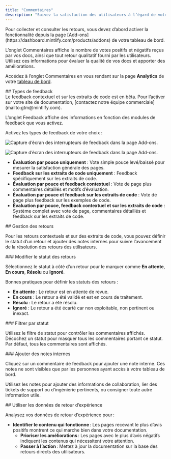 ```yaml
---
title: "Commentaires"
description: "Suivez la satisfaction des utilisateurs à l’égard de votre documentation"
---
```


<Info>
  Pour collecter et consulter les retours, vous devez d’abord activer la fonctionnalité depuis la page [Add-ons](https://dashboard.mintlify.com/products/addons) de votre tableau de bord.
</Info>

L’onglet Commentaires affiche le nombre de votes positifs et négatifs reçus par vos docs, ainsi que tout retour qualitatif fourni par les utilisateurs. Utilisez ces informations pour évaluer la qualité de vos docs et apporter des améliorations.

Accédez à l’onglet Commentaires en vous rendant sur la page **Analytics** de votre [tableau de bord](https://dashboard.mintlify.com/products/analytics).

<div id="feedback-types">
  ## Types de feedback
</div>

<Note>
  Le feedback contextuel et sur les extraits de code est en bêta. Pour l’activer sur votre site de documentation, [contactez notre équipe commerciale](mailto:gtm@mintlify.com).
</Note>

L’onglet Feedback affiche des informations en fonction des modules de feedback que vous activez.

Activez les types de feedback de votre choix :

<Frame>

<img
  className="block dark:hidden pointer-events-none"
  src="/images/analytics/feedback-addons-light.png"
  alt="Capture d’écran des interrupteurs de feedback dans la page Add-ons."
/>

<img
  className="hidden dark:block pointer-events-none"
  src="/images/analytics/feedback-addons-dark.png"
  alt="Capture d’écran des interrupteurs de feedback dans la page Add-ons."
/>

</Frame>

* **Évaluation par pouce uniquement** : Vote simple pouce levé/baissé pour mesurer la satisfaction générale des pages.
* **Feedback sur les extraits de code uniquement** : Feedback spécifiquement sur les extraits de code.
* **Évaluation par pouce et feedback contextuel** : Vote de page plus commentaires détaillés et motifs d’évaluation.
* **Évaluation par pouce et feedback sur les extraits de code** : Vote de page plus feedback sur les exemples de code.
* **Évaluation par pouce, feedback contextuel et sur les extraits de code** : Système complet avec vote de page, commentaires détaillés et feedback sur les extraits de code.

<div id="managing-feedback">
  ## Gestion des retours
</div>

Pour les retours contextuels et sur des extraits de code, vous pouvez définir le statut d’un retour et ajouter des notes internes pour suivre l’avancement de la résolution des retours des utilisateurs.

<div id="changing-feedback-status">
  ### Modifier le statut des retours
</div>

Sélectionnez le statut à côté d’un retour pour le marquer comme **En attente**, **En cours**, **Résolu** ou **Ignoré**.

Bonnes pratiques pour définir les statuts des retours :

* **En attente** : Le retour est en attente de revue.
* **En cours** : Le retour a été validé et est en cours de traitement.
* **Résolu** : Le retour a été résolu.
* **Ignoré** : Le retour a été écarté car non exploitable, non pertinent ou inexact.

<div id="filtering-by-status">
  ### Filtrer par statut
</div>

Utilisez le filtre de statut pour contrôler les commentaires affichés. Décochez un statut pour masquer tous les commentaires portant ce statut. Par défaut, tous les commentaires sont affichés.

<div id="adding-internal-notes">
  ### Ajouter des notes internes
</div>

Cliquez sur un commentaire de feedback pour ajouter une note interne. Ces notes ne sont visibles que par les personnes ayant accès à votre tableau de bord.

Utilisez les notes pour ajouter des informations de collaboration, lier des tickets de support ou d’ingénierie pertinents, ou consigner toute autre information utile.

<div id="using-feedback-data">
  ## Utiliser les données de retour d’expérience
</div>

Analysez vos données de retour d’expérience pour :

* **Identifier le contenu qui fonctionne** : Les pages recevant le plus d’avis positifs montrent ce qui marche bien dans votre documentation.
  * **Prioriser les améliorations** : Les pages avec le plus d’avis négatifs indiquent les contenus qui nécessitent votre attention.
  * **Passer à l’action** : Mettez à jour la documentation sur la base des retours directs des utilisateurs.